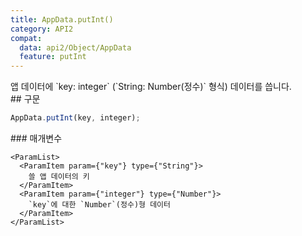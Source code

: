 ```yaml
---
title: AppData.putInt()
category: API2
compat:
  data: api2/Object/AppData
  feature: putInt
---
```


<Section>
  앱 데이터에 `key: integer` (`String: Number(정수)` 형식) 데이터를 씁니다.
</Section>
<Section>
  ## 구문

  ~~~js
  AppData.putInt(key, integer);
  ~~~

  <Section>
    ### 매개변수

    <ParamList>
      <ParamItem param={"key"} type={"String"}>
        쓸 앱 데이터의 키
      </ParamItem>
      <ParamItem param={"integer"} type={"Number"}>
        `key`에 대한 `Number`(정수)형 데이터
      </ParamItem>
    </ParamList>
  </Section>
</Section>